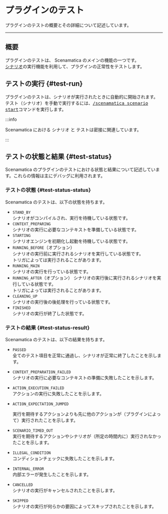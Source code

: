 # プラグインのテスト

プラグインのテストの概要とその詳細について記述しています。

---

## 概要

プラグインのテストは、 Scenamatica のメインの機能の一つです。  
[シナリオ](scenario)の実行機能を利用して、プラグインの正常性をテストします。

## テストの実行 {#test-run}

プラグインのテストは、シナリオが実行されたときに自動的に開始されます。  
テスト（シナリオ）を手動で実行するには、[<kbd>/scenamatica scenario start</kbd>](/docs/use/commands/scenario/#start)コマンドを実行します。

:::info

Scenamatica における シナリオ と テストは密接に関連しています。

:::

## テストの状態と結果 {#test-status}

Scenamatica のプラグインのテストにおける状態と結果について記述しています。これらの情報は主にデバッグに利用されます。

### テストの状態 {#test-status-status}

Scenamatica のテストは、以下の状態を持ちます。

+ `STAND_BY`  
  シナリオがコンパイルされ、実行を待機している状態です。
+ `CONTEXT_PREPARING`  
  シナリオの実行に必要なコンテキストを準備している状態です。
+ `STARTING`  
  シナリオエンジンを初期化し起動を待機している状態です。
+ `RUNNING_BEFORE`（オプション）  
  シナリオの実行前に実行されるシナリオを実行している状態です。  
  トリガによっては実行されることがあります。
+ `RUNNING_MAIN`  
  シナリオの実行を行っている状態です。
+ `RUNNING_AFTER`（オプション）
  シナリオの実行後に実行されるシナリオを実行している状態です。  
  トリガによっては実行されることがあります。
+ `CLEANING_UP`  
  シナリオの実行後の後処理を行っている状態です。
+ `FINISHED`  
   シナリオの実行が終了した状態です。


### テストの結果 {#test-status-result}

Scenamatica のテストは、以下の結果を持ちます。

+ `PASSED`  
  全てのテスト項目を正常に通過し、シナリオが正常に終了したことを示します。
+ `CONTEXT_PREPARATION_FAILED`  
  シナリオの実行に必要なコンテキストの準備に失敗したことを示します。
+ `ACTION_EXECUTION_FAILED`  
  アクションの実行に失敗したことを示します。
+ `ACTION_EXPECTATION_JUMPED`  

  実行を期待するアクションよりも先に他のアクションが（プラグインによって）実行されたことを示します。
+ `SCENARIO_TIMED_OUT`  
  実行を期待するアクションやシナリオが（所定の時間内に）実行されなかったことを示します。
+ `ILLEGAL_CONDITION`  
  コンディションチェックに失敗したことを示します。

+ `INTERNAL_ERROR`  
  内部エラーが発生したことを示します。
+ `CANCELLED`  
  シナリオの実行がキャンセルされたことを示します。
+ `SKIPPED`  
  シナリオの実行が何らかの要因によってスキップされたことを示します。

